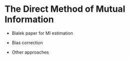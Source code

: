 # The Direct Method of Mutual Information

- Bialek paper for MI estimation 


- Bias correction


- Other approaches

